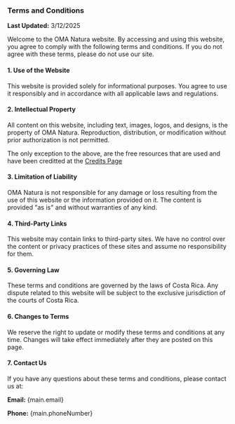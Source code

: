 
### Terms and Conditions

**Last Updated:** 3/12/2025

Welcome to the OMA Natura website. By accessing and using this website, you agree to comply with the following terms and conditions. If you do not agree with these terms, please do not use our site.

#### 1. Use of the Website
This website is provided solely for informational purposes. You agree to use it responsibly and in accordance with all applicable laws and regulations.

#### 2. Intellectual Property
All content on this website, including text, images, logos, and designs, is the property of OMA Natura. Reproduction, distribution, or modification without prior authorization is not permitted. 

The only exception to the above, are the free resources that are used and have been creditted at the [Credits Page](/en/credits)

#### 3. Limitation of Liability
OMA Natura is not responsible for any damage or loss resulting from the use of this website or the information provided on it. The content is provided "as is" and without warranties of any kind.

#### 4. Third-Party Links
This website may contain links to third-party sites. We have no control over the content or privacy practices of these sites and assume no responsibility for them.

#### 5. Governing Law
These terms and conditions are governed by the laws of Costa Rica. Any dispute related to this website will be subject to the exclusive jurisdiction of the courts of Costa Rica.

#### 6. Changes to Terms
We reserve the right to update or modify these terms and conditions at any time. Changes will take effect immediately after they are posted on this page.

#### 7. Contact Us
If you have any questions about these terms and conditions, please contact us at:

**Email:** {main.email}

**Phone:** {main.phoneNumber}